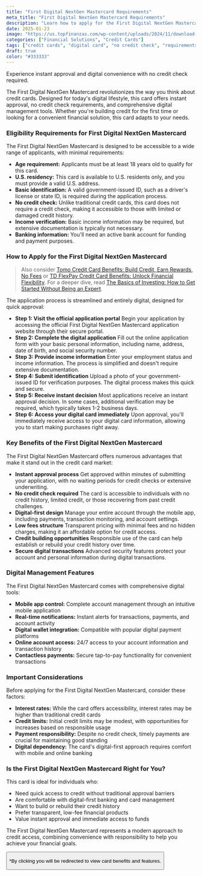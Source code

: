 ```yaml
---
title: "First Digital NextGen Mastercard Requirements"
meta_title: "First Digital NextGen Mastercard Requirements"
description: "Learn how to apply for the First Digital NextGen Mastercard. Discover eligibility requirements, application steps, and benefits."
date: 2025-01-23
image: "https://us.topfinanzas.com/wp-content/uploads/2024/11/download-13-1024x536.webp"
categories: ["Financial Solutions", "Credit Cards"]
tags: ["credit cards", "digital card", "no credit check", "requirements"]
draft: true
color: "#333333"
---
```


Experience instant approval and digital convenience with no credit check required.

The First Digital NextGen Mastercard revolutionizes the way you think about credit cards. Designed for today's digital lifestyle, this card offers instant approval, no credit check requirements, and comprehensive digital management tools. Whether you're building credit for the first time or looking for a convenient financial solution, this card adapts to your needs.

### Eligibility Requirements for First Digital NextGen Mastercard

The First Digital NextGen Mastercard is designed to be accessible to a wide range of applicants, with minimal requirements:

- **Age requirement:** Applicants must be at least 18 years old to qualify for this card.
- **U.S. residency:** This card is available to U.S. residents only, and you must provide a valid U.S. address.
- **Basic identification:** A valid government-issued ID, such as a driver's license or state ID, is required during the application process.
- **No credit check:** Unlike traditional credit cards, this card does not require a credit check, making it accessible to those with limited or damaged credit history.
- **Income verification:** Basic income information may be required, but extensive documentation is typically not necessary.
- **Banking information:** You'll need an active bank account for funding and payment purposes.

### How to Apply for the First Digital NextGen Mastercard

> Also consider [Tomo Credit Card Benefits: Build Credit, Earn Rewards, No Fees](/financial-solutions/tomo-credit-card-benefits) or [TD FlexPay Credit Card Benefits: Unlock Financial Flexibility](/financial-solutions/td-flexpay-credit-card-benefits). For a deeper dive, read [The Basics of Investing: How to Get Started Without Being an Expert](/personal-finance/the-basics-of-investing-how-to-get-started-without-being-an-expert).

The application process is streamlined and entirely digital, designed for quick approval:

- **Step 1: Visit the official application portal**
  Begin your application by accessing the official First Digital NextGen Mastercard application website through their secure portal.
- **Step 2: Complete the digital application**
  Fill out the online application form with your basic personal information, including name, address, date of birth, and social security number.
- **Step 3: Provide income information**
  Enter your employment status and income information. The process is simplified and doesn't require extensive documentation.
- **Step 4: Submit identification**
  Upload a photo of your government-issued ID for verification purposes. The digital process makes this quick and secure.
- **Step 5: Receive instant decision**
  Most applications receive an instant approval decision. In some cases, additional verification may be required, which typically takes 1-2 business days.
- **Step 6: Access your digital card immediately**
  Upon approval, you'll immediately receive access to your digital card information, allowing you to start making purchases right away.

### Key Benefits of the First Digital NextGen Mastercard

The First Digital NextGen Mastercard offers numerous advantages that make it stand out in the credit card market:

- **Instant approval process**
  Get approved within minutes of submitting your application, with no waiting periods for credit checks or extensive underwriting.
- **No credit check required**
  The card is accessible to individuals with no credit history, limited credit, or those recovering from past credit challenges.
- **Digital-first design**
  Manage your entire account through the mobile app, including payments, transaction monitoring, and account settings.
- **Low fees structure**
  Transparent pricing with minimal fees and no hidden charges, making it an affordable option for credit access.
- **Credit building opportunities**
  Responsible use of the card can help establish or rebuild your credit history over time.
- **Secure digital transactions**
  Advanced security features protect your account and personal information during digital transactions.

### Digital Management Features

The First Digital NextGen Mastercard comes with comprehensive digital tools:

- **Mobile app control:** Complete account management through an intuitive mobile application
- **Real-time notifications:** Instant alerts for transactions, payments, and account activity
- **Digital wallet integration:** Compatible with popular digital payment platforms
- **Online account access:** 24/7 access to your account information and transaction history
- **Contactless payments:** Secure tap-to-pay functionality for convenient transactions

### Important Considerations

Before applying for the First Digital NextGen Mastercard, consider these factors:

- **Interest rates:** While the card offers accessibility, interest rates may be higher than traditional credit cards
- **Credit limits:** Initial credit limits may be modest, with opportunities for increases based on responsible usage
- **Payment responsibility:** Despite no credit check, timely payments are crucial for maintaining good standing
- **Digital dependency:** The card's digital-first approach requires comfort with mobile and online banking

<AdZone id="us_site_4" />

### Is the First Digital NextGen Mastercard Right for You?

This card is ideal for individuals who:

- Need quick access to credit without traditional approval barriers
- Are comfortable with digital-first banking and card management
- Want to build or rebuild their credit history
- Prefer transparent, low-fee financial products
- Value instant approval and immediate access to funds

The First Digital NextGen Mastercard represents a modern approach to credit access, combining convenience with responsibility to help you achieve your financial goals.

<Button
  label="Apply on Official Site"
  link="https://www.firstdigitalcard.com/"
/>

<p class="text-sm mt-2">
  *By clicking you will be redirected to view card benefits and features.
</p>

